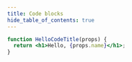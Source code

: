 ```yaml
---
title: Code blocks
hide_table_of_contents: true
---
```


```jsx title="/src/components/HelloCodeTitle.js"
function HelloCodeTitle(props) {
  return <h1>Hello, {props.name}</h1>;
}
```
